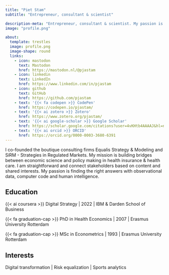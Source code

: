 ```yaml
---
title: "Piet Stam"
subtitle: "Entrepreneur, consultant & scientist"

description-meta: "Entrepreneur, consultant & scientist. My passion is finding the right answers with observational data, computer code and human intelligence."
image: "profile.png"

about:
  template: trestles
  image: profile.png
  image-shape: round
  links:
    - icon: mastodon
      text: Mastodon
      href: https://mastodon.nl/@pjastam
    - icon: linkedin
      text: LinkedIn
      href: https://www.linkedin.com/in/pjastam
    - icon: github
      text: GitHub
      href: https://github.com/pjastam
    - text: '{{< fa codepen >}} CodePen'
      href: https://codepen.io/pjastam/
    - text: '{{< ai zotero >}} Zotero'
      href: https://www.zotero.org/pjastam/
    - text: '{{< ai google-scholar >}} Google Scholar'
      href: https://scholar.google.com/citations?user=4vKHtb4AAAAJ&hl=nl
    - text: '{{< ai orcid >}} ORCID'
      href: https://orcid.org/0000-0003-3680-6391
---
```


I co-founded the boutique consulting firms Equalis Strategy & Modeling and SiRM - Strategies in Regulated Markets. My mission is building bridges between economic science and policy making in health insurance & health care. I am straightforward and connect stakeholders based on content and shared interests. My passion is finding the right answers with observational data, computer code and human intelligence.

## Education

{{< ai coursera >}} Digital Strategy | 2022 | IBM & Darden School of Business

{{< fa graduation-cap >}} PhD in Health Economics | 2007 | Erasmus University Rotterdam

{{< fa graduation-cap >}} MSc in Econometrics | 1993 | Erasmus University Rotterdam

## Interests

Digital transformation \| Risk equalization \| Sports analytics
